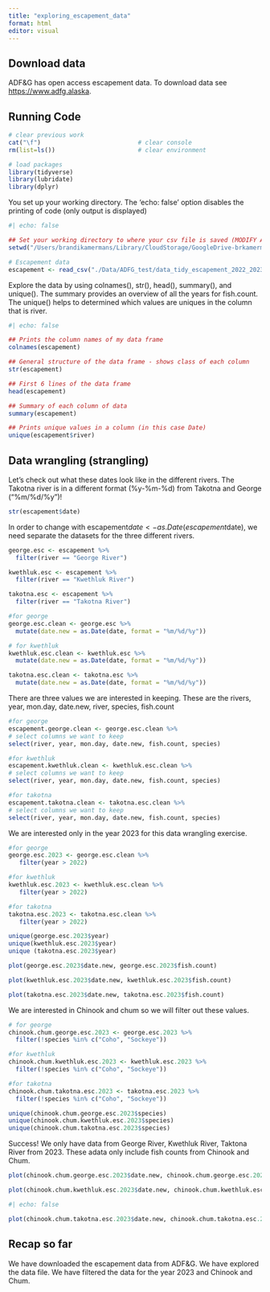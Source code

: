 ```yaml
---
title: "exploring_escapement_data"
format: html
editor: visual
---
```


## Download data

ADF&G has open access escapement data. To download data see [https://www.adfg.alaska](https://www.adfg.alaska.gov/CF_R3/external/sites/aykdbms_website/DataSelection.aspx){.uri}.

## Running Code

```r
# clear previous work
cat("\f")                           # clear console
rm(list=ls())                       # clear environment

# load packages
library(tidyverse)
library(lubridate)
library(dplyr)
```

You set up your working directory. The 'echo: false' option disables the printing of code (only output is displayed)

```r

#| echo: false

## Set your working directory to where your csv file is saved (MODIFY AS NEEDED):
setwd("/Users/brandikamermans/Library/CloudStorage/GoogleDrive-brkamermans@alaska.edu/Shared drives/Kuskokwim salmon eDNA/")

# Escapement data
escapement <- read_csv("./Data/ADFG_test/data_tidy_escapement_2022_2023.csv") 
```

Explore the data by using colnames(), str(), head(), summary(), and unique(). The summary provides an overview of all the years for fish.count. The unique() helps to determined which values are uniques in the column that is river.

```r

#| echo: false

## Prints the column names of my data frame
colnames(escapement)

## General structure of the data frame - shows class of each column
str(escapement)

## First 6 lines of the data frame
head(escapement)

## Summary of each column of data
summary(escapement)

## Prints unique values in a column (in this case Date)
unique(escapement$river)
```

## Data wrangling (strangling)

Let's check out what these dates look like in the different rivers. The Takotna river is in a different format (%y-%m-%d) from Takotna and George ("%m/%d/%y")!

```r

str(escapement$date)

```

In order to change with escapement$date <- as.Date(escapement$date), we need separate the datasets for the three different rivers.

```r
george.esc <- escapement %>% 
  filter(river == "George River")

kwethluk.esc <- escapement %>% 
  filter(river == "Kwethluk River")

takotna.esc <- escapement %>% 
  filter(river == "Takotna River")
```

```r
#for george 
george.esc.clean <- george.esc %>% 
  mutate(date.new = as.Date(date, format = "%m/%d/%y"))

# for kwethluk
kwethluk.esc.clean <- kwethluk.esc %>% 
  mutate(date.new = as.Date(date, format = "%m/%d/%y"))

takotna.esc.clean <- takotna.esc %>%
  mutate(date.new = as.Date(date, format = "%m/%d/%y"))

```

There are three values we are interested in keeping. These are the rivers, year, mon.day, date.new, river, species, fish.count

```r
#for george
escapement.george.clean <- george.esc.clean %>%
# select columns we want to keep
select(river, year, mon.day, date.new, fish.count, species)

#for kwethluk
escapement.kwethluk.clean <- kwethluk.esc.clean %>%
# select columns we want to keep
select(river, year, mon.day, date.new, fish.count, species)

#for takotna
escapement.takotna.clean <- takotna.esc.clean %>%
# select columns we want to keep
select(river, year, mon.day, date.new, fish.count, species)
```

We are interested only in the year 2023 for this data wrangling exercise.

```r
#for george
george.esc.2023 <- george.esc.clean %>%
   filter(year > 2022)

#for kwethluk
kwethluk.esc.2023 <- kwethluk.esc.clean %>%
   filter(year > 2022)

#for takotna
takotna.esc.2023 <- takotna.esc.clean %>%
   filter(year > 2022)
```

```r
unique(george.esc.2023$year)
unique(kwethluk.esc.2023$year)
unique (takotna.esc.2023$year)
```

```r
plot(george.esc.2023$date.new, george.esc.2023$fish.count)

```

```r
plot(kwethluk.esc.2023$date.new, kwethluk.esc.2023$fish.count)

```

```r
plot(takotna.esc.2023$date.new, takotna.esc.2023$fish.count)

```

We are interested in Chinook and chum so we will filter out these values.

```r
# for george
chinook.chum.george.esc.2023 <- george.esc.2023 %>%
  filter(!species %in% c("Coho", "Sockeye"))

#for kwethluk
chinook.chum.kwethluk.esc.2023 <- kwethluk.esc.2023 %>%
  filter(!species %in% c("Coho", "Sockeye"))

#for takotna
chinook.chum.takotna.esc.2023 <- takotna.esc.2023 %>%
  filter(!species %in% c("Coho", "Sockeye"))
```

```r
unique(chinook.chum.george.esc.2023$species)
unique(chinook.chum.kwethluk.esc.2023$species)
unique(chinook.chum.takotna.esc.2023$species)
```

Success! We only have data from George River, Kwethluk River, Taktona River from 2023. These adata only include fish counts from Chinook and Chum.

```r
plot(chinook.chum.george.esc.2023$date.new, chinook.chum.george.esc.2023$fish.count)
```

```r
plot(chinook.chum.kwethluk.esc.2023$date.new, chinook.chum.kwethluk.esc.2023$fish.count)
```

```r
#| echo: false

plot(chinook.chum.takotna.esc.2023$date.new, chinook.chum.takotna.esc.2023$fish.count)
```

## Recap so far

We have downloaded the escapement data from ADF&G. We have explored the data file. We have filtered the data for the year 2023 and Chinook and Chum.

